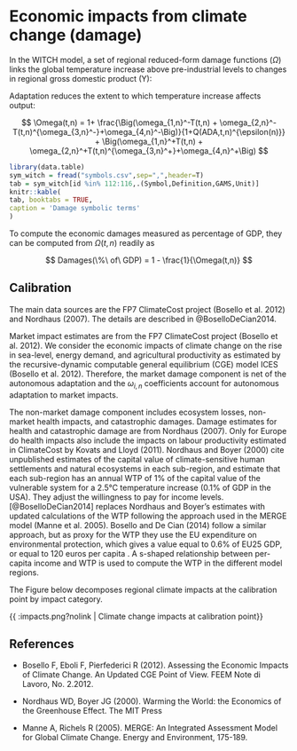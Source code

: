 # Economic impacts from climate change (damage)

In the WITCH model, a set of regional reduced-form damage functions ($\Omega$) links the global temperature increase above pre-industrial levels to changes in regional gross domestic product (Y):

\begin{equation}
    Y(t,n) =  \frac{tfp_0(n)
                      \left( \alpha(n)
                        \left( tfp_y(t,n) K_C(t,n)^{\beta(n)}l(t,n)^{(1-\beta(n))}
                        \right)^{\rho} + 
                        (1-\alpha(n)) ES^{\rho}(t,n)
                      \right)^{\frac{1}{\rho}}
                    }{\Omega(t,n)},
\end{equation}
 
Adaptation reduces the extent to which temperature increase affects output:

$$
    \Omega(t,n) = 1+ \frac{\Big(\omega_{1,n}^-T(t,n) + \omega_{2,n}^-T(t,n)^{\omega_{3,n}^-}+\omega_{4,n}^-\Big)}{1+Q(ADA,t,n)^{\epsilon(n)}}
    + \Big(\omega_{1,n}^+T(t,n) + \omega_{2,n}^+T(t,n)^{\omega_{3,n}^+}+\omega_{4,n}^+\Big)
$$	
  
```r
library(data.table)
sym_witch = fread("symbols.csv",sep=",",header=T)
tab = sym_witch[id %in% 112:116,.(Symbol,Definition,GAMS,Unit)]
knitr::kable(
tab, booktabs = TRUE,
caption = 'Damage symbolic terms'
)
```    
    
To compute the economic damages measured as percentage of GDP, they can be computed from $\Omega(t,n)$ readily as 

$$
Damages(\%\ of\ GDP) = 1 - \frac{1}{\Omega(t,n)}
$$


## Calibration

The main data sources are the FP7 ClimateCost project (Bosello et al. 2012) and Nordhaus (2007). The details are described in @BoselloDeCian2014.

Market impact estimates are from the FP7 ClimateCost project (Bosello et al. 2012). We consider the economic impacts of climate change on the rise in sea-level, energy demand, and agricultural productivity as estimated by the recursive-dynamic computable general equilibrium (CGE) model ICES (Bosello et al. 2012). Therefore, the market damage component is net of the autonomous adaptation and the $\omega_{i,n}$ coefficients account for autonomous adaptation to market impacts. 

The non-market damage component includes ecosystem losses, non-market health impacts, and catastrophic damages. Damage estimates for health and catastrophic damage are from Nordhaus (2007). Only for Europe do health impacts also include the impacts on labour productivity estimated in ClimateCost by Kovats and Lloyd (2011). Nordhaus and Boyer (2000) cite unpublished estimates of the capital value of climate-sensitive human settlements and natural ecosystems in each sub-region, and estimate that each sub-region has an annual WTP of 1% of the capital value of the vulnerable system for a 2.5°C temperature increase (0.1% of GDP in the USA).  They  adjust the willingness to pay for income levels. [@BoselloDeCian2014] replaces Nordhaus and Boyer’s estimates with updated calculations of the WTP following the approach used in the MERGE model (Manne et al. 2005). Bosello and De Cian (2014) follow a similar approach, but as proxy for the WTP they use the EU expenditure on environmental protection, which gives a value equal to 0.6% of EU25 GDP, or equal to 120 euros per capita . A s-shaped relationship between per-capita income and WTP is used to compute the WTP in the different model regions.

The Figure below decomposes regional climate impacts at the calibration point by impact category.

{{ :impacts.png?nolink | Climate change impacts at calibration point}}

## References

*  Bosello F, Eboli F, Pierfederici R (2012). Assessing the Economic Impacts of Climate Change. An Updated CGE Point of View. FEEM Note di Lavoro, No. 2.2012.

*  Nordhaus WD, Boyer JG (2000). Warming the World: the Economics of the Greenhouse Effect. The MIT Press

*  Manne A, Richels R (2005). MERGE: An Integrated Assessment Model for Global Climate Change. Energy and Environment, 175-189.
